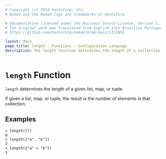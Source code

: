 ```yaml
---
# Copyright (c) 2024 HashiCorp, Inc.
# Nomad and the Nomad logo are trademarks of HashiCorp.

# Documentation licensed under the Business Source License, Version 1.1.
# The original work was translated from English into Brazilian Portuguese.
# https://github.com/hashicorp/nomad/blob/main/LICENSE

layout: docs
page_title: length - Functions - Configuration Language
description: The length function determines the length of a collection.
---
```


# `length` Function

`length` determines the length of a given list, map, or tuple.

If given a list, map, or tuple, the result is the number of elements in that
collection.

## Examples

```shell-session
> length([])
0
> length(["a", "b"])
2
> length({"a" = "b"})
1
```
